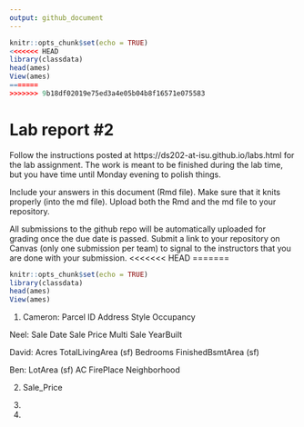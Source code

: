 ```yaml
---
output: github_document
---
```


<!-- README.md is generated from README.Rmd. Please edit the README.Rmd file -->


```r
knitr::opts_chunk$set(echo = TRUE)
<<<<<<< HEAD
library(classdata)
head(ames)
View(ames)
=======
>>>>>>> 9b18df02019e75ed3a4e05b04b8f16571e075583
```

# Lab report #2

Follow the instructions posted at https://ds202-at-isu.github.io/labs.html for the lab assignment. The work is meant to be finished during the lab time, but you have time until Monday evening to polish things.

Include your answers in this document (Rmd file). Make sure that it knits properly (into the md file). Upload both the Rmd and the md file to your repository.  

All submissions to the github repo will be automatically uploaded for grading once the due date is passed.
Submit a link to your repository on Canvas (only one submission per team) to signal to the instructors that you are done with your submission.
<<<<<<< HEAD
=======

```r
knitr::opts_chunk$set(echo = TRUE)
library(classdata)
head(ames)
View(ames)
```

1. 
Cameron:
Parcel ID
Address
Style 
Occupancy 

Neel:
Sale Date 
Sale Price
Multi Sale
YearBuilt

David:
Acres
TotalLivingArea (sf)
Bedrooms
FinishedBsmtArea (sf)

Ben:
LotArea (sf)
AC
FirePlace
Neighborhood

2. Sale_Price

3. 

4. 


